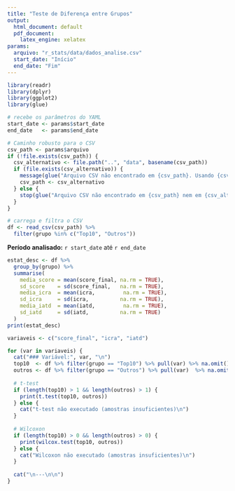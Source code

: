 ```yaml
---
title: "Teste de Diferença entre Grupos"
output:
  html_document: default
  pdf_document:
    latex_engine: xelatex
params:
  arquivo: "r_stats/data/dados_analise.csv"
  start_date: "Início"
  end_date: "Fim"
---
```


```r
library(readr)
library(dplyr)
library(ggplot2)
library(glue)

# recebe os parâmetros do YAML
start_date <- params$start_date
end_date   <- params$end_date

# Caminho robusto para o CSV
csv_path <- params$arquivo
if (!file.exists(csv_path)) {
  csv_alternativo <- file.path("..", "data", basename(csv_path))
  if (file.exists(csv_alternativo)) {
    message(glue("Arquivo CSV não encontrado em {csv_path}. Usando {csv_alternativo}."))
    csv_path <- csv_alternativo
  } else {
    stop(glue("Arquivo CSV não encontrado em {csv_path} nem em {csv_alternativo}"))
  }
}

# carrega e filtra o CSV
df <- read_csv(csv_path) %>%
  filter(grupo %in% c("Top10", "Outros"))
```

**Período analisado:** `r start_date` até `r end_date`

```r

estat_desc <- df %>%
  group_by(grupo) %>%
  summarise(
    media_score = mean(score_final, na.rm = TRUE),
    sd_score    = sd(score_final,   na.rm = TRUE),
    media_icra  = mean(icra,         na.rm = TRUE),
    sd_icra     = sd(icra,          na.rm = TRUE),
    media_iatd  = mean(iatd,         na.rm = TRUE),
    sd_iatd     = sd(iatd,          na.rm = TRUE)
  )
print(estat_desc)
```

```r

variaveis <- c("score_final", "icra", "iatd")

for (var in variaveis) {
  cat("### Variável:", var, "\n")
  top10  <- df %>% filter(grupo == "Top10") %>% pull(var) %>% na.omit()
  outros <- df %>% filter(grupo == "Outros") %>% pull(var)  %>% na.omit()
  
  # t-test
  if (length(top10) > 1 && length(outros) > 1) {
    print(t.test(top10, outros))
  } else {
    cat("t-test não executado (amostras insuficientes)\n")
  }
  
  # Wilcoxon
  if (length(top10) > 0 && length(outros) > 0) {
    print(wilcox.test(top10, outros))
  } else {
    cat("Wilcoxon não executado (amostras insuficientes)\n")
  }
  
  cat("\n---\n\n")
}
```
